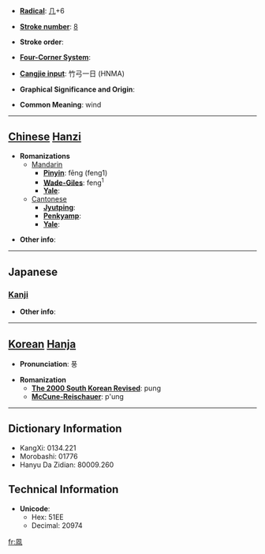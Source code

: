 * '''[[Wiktionary:Chinese radical index| Radical]]''': [[Wiktionary:Chinese radical index 几|几]]+6

* '''[[Wiktionary:Chinese total strokes index|Stroke number]]''': [[Wiktionary:Chinese total strokes index 8|8]]

* '''Stroke order''': 

* '''[[Wiktionary:Chinese four corner index|Four-Corner System]]''': 

* '''[[Wiktionary:Chinese Cangjie index|Cangjie input]]''': 竹弓一日 (HNMA)

* '''Graphical Significance and Origin''': 

* '''Common Meaning''': wind

----

== [[Chinese]] [[Hanzi]] ==

* '''Romanizations'''
** [[Mandarin]]
*** '''[[Pinyin]]''': fēng (feng1)
*** '''[[Wade-Giles]]''': feng<sup>1</sup>
*** '''[[Yale]]''': 
**[[Cantonese]]
***'''[[Jyutping]]''':
***'''[[Penkyamp]]''': 
***'''[[Yale]]''': 

* '''Other info''': 

----

==Japanese==
===[[Kanji]]===
{{kanji|on readings=[[ふう]] (fū), [[ふ]] (fu)|kun readings=[[かぜ]] (kaze)}}

* '''Other info''':  

----

== [[Korean]] [[Hanja]] ==

* '''Pronunciation''': 풍

* '''Romanization'''
** '''[[The 2000 South Korean Revised Romanization|The 2000 South Korean Revised]]''': pung
** '''[[McCune-Reischauer]]''': p'ung

----

== Dictionary Information ==

* KangXi: 0134.221
* Morobashi: 01776
* Hanyu Da Zidian: 80009.260

== Technical Information ==

* '''Unicode''':
** Hex: 51EE
** Decimal: 20974

[[fr:凮]]